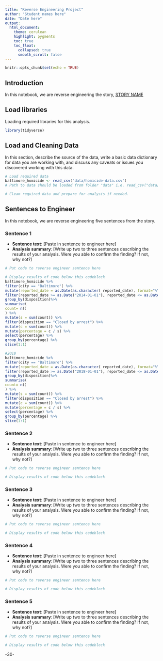 ```yaml
---
title: "Reverse Engineering Project"
author: "Student names here"
date: "Date here"
output:
  html_document:
    theme: cerulean
    highlight: pygments
    toc: true
    toc_float:
      collapsed: true
      smooth_scroll: false
---
```


```r
knitr::opts_chunk$set(echo = TRUE)
```

## Introduction 

In this notebook, we are reverse engineering the story, [STORY NAME](STORY URL)

## Load libraries

Loading required libraries for this analysis.

```r
library(tidyverse)
```

## Load and Cleaning Data

In this section, describe the source of the data, write a basic data dictionary for data you are working with, and discuss any caveats or issues you discovered working with this data. 

```r
# Load required data
baltimore_homicide <- read_csv("data/homicide-data.csv")
# Path to data should be loaded from folder "data" i.e. read_csv("data/name_of_data.csv")

# Clean required data and prepare for analysis if needed. 


```

## Sentences to Engineer
In this notebook, we are reverse engineering five sentences from the story.

### Sentence 1

* **Sentence text**: [Paste in sentence to engineer here]
* **Analysis summary**: [Write up two to three sentences describing the results of your analysis.  Were you able to confirm the finding? If not, why not?]

```r
# Put code to reverse engineer sentence here

# Display results of code below this codeblock
baltimore_homicide %>%
filter(city == "Baltimore") %>%
mutate(reported_date = as.Date(as.character( reported_date), format="%Y%m%d")) %>%
filter(reported_date >= as.Date("2014-01-01"), reported_date <= as.Date("2014-12-31")) %>%
group_by(disposition)%>%
summarise(
count= n()
) %>%
mutate(s = sum(count)) %>%
filter(disposition == "Closed by arrest") %>%
mutate(c = sum(count)) %>%
mutate(percentage = c / s) %>%
select(percentage) %>%
group_by(percentage) %>%
slice(1:1)

#2018
baltimore_homicide %>%
filter(city == "Baltimore") %>%
mutate(reported_date = as.Date(as.character( reported_date), format="%Y%m%d")) %>%
filter(reported_date >= as.Date("2018-01-01"), reported_date <= as.Date("2018-12-31")) %>%
group_by(disposition)%>%
summarise(
count= n()
) %>%
mutate(s = sum(count)) %>%
filter(disposition == "Closed by arrest") %>%
mutate(c = sum(count)) %>%
mutate(percentage = c / s) %>%
select(percentage) %>%
group_by(percentage) %>%
slice(1:1)

```

### Sentence 2

* **Sentence text**: [Paste in sentence to engineer here]
* **Analysis summary**: [Write up two to three sentences describing the results of your analysis.  Were you able to confirm the finding? If not, why not?]

```r
# Put code to reverse engineer sentence here

# Display results of code below this codeblock

```

### Sentence 3

* **Sentence text**: [Paste in sentence to engineer here]
* **Analysis summary**: [Write up two to three sentences describing the results of your analysis.  Were you able to confirm the finding? If not, why not?]

```r
# Put code to reverse engineer sentence here

# Display results of code below this codeblock

```

### Sentence 4

* **Sentence text**: [Paste in sentence to engineer here]
* **Analysis summary**: [Write up two to three sentences describing the results of your analysis.  Were you able to confirm the finding? If not, why not?]

```r
# Put code to reverse engineer sentence here

# Display results of code below this codeblock

```

### Sentence 5

* **Sentence text**: [Paste in sentence to engineer here]
* **Analysis summary**: [Write up two to three sentences describing the results of your analysis.  Were you able to confirm the finding? If not, why not?]

```r
# Put code to reverse engineer sentence here

# Display results of code below this codeblock

```

-30-